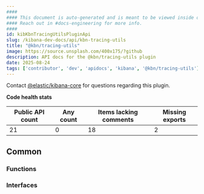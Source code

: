 ```yaml
---
####
#### This document is auto-generated and is meant to be viewed inside our experimental, new docs system.
#### Reach out in #docs-engineering for more info.
####
id: kibKbnTracingUtilsPluginApi
slug: /kibana-dev-docs/api/kbn-tracing-utils
title: "@kbn/tracing-utils"
image: https://source.unsplash.com/400x175/?github
description: API docs for the @kbn/tracing-utils plugin
date: 2025-08-24
tags: ['contributor', 'dev', 'apidocs', 'kibana', '@kbn/tracing-utils']
---
```




Contact [@elastic/kibana-core](https://github.com/orgs/elastic/teams/kibana-core) for questions regarding this plugin.

**Code health stats**

| Public API count  | Any count | Items lacking comments | Missing exports |
|-------------------|-----------|------------------------|-----------------|
| 21 | 0 | 18 | 2 |

## Common

### Functions
<DocDefinitionList data={kbnTracingUtilsObj.common.functions}/>

### Interfaces
<DocDefinitionList data={kbnTracingUtilsObj.common.interfaces}/>

